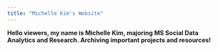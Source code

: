 ---
title: "Michelle Kim's Website"
---

**Hello viewers, my name is Michelle Kim, majoring MS Social Data Analytics and Research. Archiving important projects and resources!**
